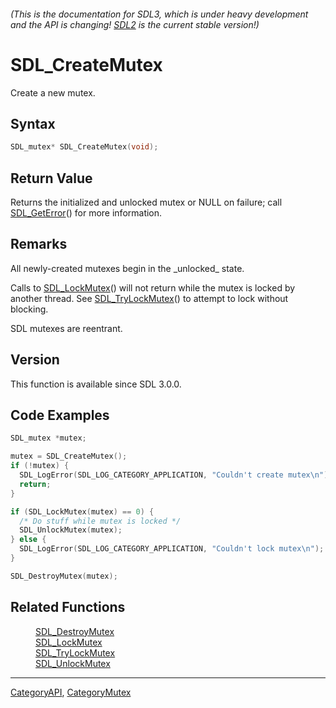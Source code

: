 ====== (This is the documentation for SDL3, which is under heavy development and the API is changing! [https://wiki.libsdl.org/SDL2/ SDL2] is the current stable version!) ======
= SDL_CreateMutex =

Create a new mutex.

== Syntax ==

<syntaxhighlight lang='c'>
SDL_mutex* SDL_CreateMutex(void);
</syntaxhighlight>

== Return Value ==

Returns the initialized and unlocked mutex or NULL on failure; call
[[SDL_GetError]]() for more information.

== Remarks ==

All newly-created mutexes begin in the _unlocked_ state.

Calls to [[SDL_LockMutex]]() will not return while the mutex is locked by
another thread. See [[SDL_TryLockMutex]]() to attempt to lock without
blocking.

SDL mutexes are reentrant.

== Version ==

This function is available since SDL 3.0.0.

== Code Examples ==

<!-- # Begin Mutex Example -->
<syntaxhighlight lang='c'>
SDL_mutex *mutex;

mutex = SDL_CreateMutex();
if (!mutex) {
  SDL_LogError(SDL_LOG_CATEGORY_APPLICATION, "Couldn't create mutex\n");
  return;
}

if (SDL_LockMutex(mutex) == 0) {
  /* Do stuff while mutex is locked */
  SDL_UnlockMutex(mutex);
} else {
  SDL_LogError(SDL_LOG_CATEGORY_APPLICATION, "Couldn't lock mutex\n");
}

SDL_DestroyMutex(mutex);
</syntaxhighlight>
<!-- # End Mutex Example -->

== Related Functions ==

:[[SDL_DestroyMutex]]
:[[SDL_LockMutex]]
:[[SDL_TryLockMutex]]
:[[SDL_UnlockMutex]]

----
[[CategoryAPI]], [[CategoryMutex]]


